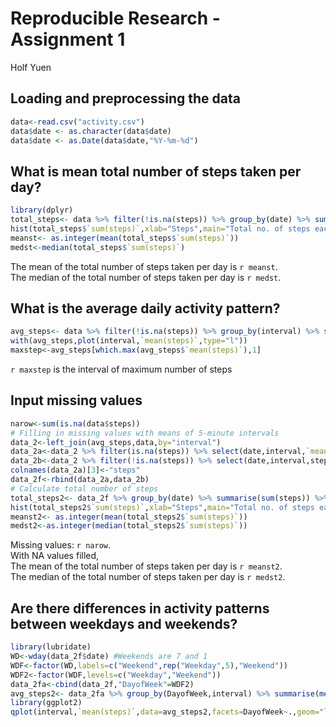 # Reproducible Research - Assignment 1
Holf Yuen

## Loading and preprocessing the data

```r
data<-read.csv("activity.csv")
data$date <- as.character(data$date)
data$date <- as.Date(data$date,"%Y-%m-%d")
```

## What is mean total number of steps taken per day?

```r
library(dplyr)
total_steps<- data %>% filter(!is.na(steps)) %>% group_by(date) %>% summarise(sum(steps)) %>% as.data.frame()
hist(total_steps$`sum(steps)`,xlab="Steps",main="Total no. of steps each day")
meanst<- as.integer(mean(total_steps$`sum(steps)`))
medst<-median(total_steps$`sum(steps)`)
```

The mean of the total number of steps taken per day is `r meanst`.  
The median of the total number of steps taken per day is `r medst`.

## What is the average daily activity pattern?

```r
avg_steps<- data %>% filter(!is.na(steps)) %>% group_by(interval) %>% summarise(mean(steps)) %>% as.data.frame()
with(avg_steps,plot(interval,`mean(steps)`,type="l"))
maxstep<-avg_steps[which.max(avg_steps$`mean(steps)`),1]
```

`r maxstep` is the interval of maximum number of steps

## Input missing values

```r
narow<-sum(is.na(data$steps))
# Filling in missing values with means of 5-minute intervals
data_2<-left_join(avg_steps,data,by="interval")
data_2a<-data_2 %>% filter(is.na(steps)) %>% select(date,interval,`mean(steps)`)
data_2b<-data_2 %>% filter(!is.na(steps)) %>% select(date,interval,steps)
colnames(data_2a)[3]<-"steps"
data_2f<-rbind(data_2a,data_2b)
# Calculate total number of steps
total_steps2<- data_2f %>% group_by(date) %>% summarise(sum(steps)) %>% as.data.frame()
hist(total_steps2$`sum(steps)`,xlab="Steps",main="Total no. of steps each day (with NAs filled)")
meanst2<- as.integer(mean(total_steps2$`sum(steps)`))
medst2<-as.integer(median(total_steps2$`sum(steps)`))
```

Missing values: `r narow`.  
With NA values filled,  
The mean of the total number of steps taken per day is `r meanst2`.  
The median of the total number of steps taken per day is `r medst2`.

## Are there differences in activity patterns between weekdays and weekends?
```r
library(lubridate)
WD<-wday(data_2f$date) #Weekends are 7 and 1
WDF<-factor(WD,labels=c("Weekend",rep("Weekday",5),"Weekend"))
WDF2<-factor(WDF,levels=c("Weekday","Weekend"))
data_2fa<-cbind(data_2f,"DayofWeek"=WDF2)
avg_steps2<- data_2fa %>% group_by(DayofWeek,interval) %>% summarise(mean(steps)) %>% as.data.frame()
library(ggplot2)
qplot(interval,`mean(steps)`,data=avg_steps2,facets=DayofWeek~.,geom="line",xlab="Interval",ylab="Mean no. of Steps")
```